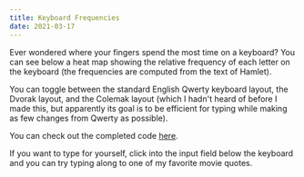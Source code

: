 ```yaml
---
title: Keyboard Frequencies
date: 2021-03-17
---
```


Ever wondered where your fingers spend the most time on a keyboard? You can see below a heat map
showing the relative frequency of each letter on the keyboard (the frequencies are computed from the
text of Hamlet).

You can toggle between the standard English Qwerty keyboard layout, the Dvorak layout,
and the Colemak layout (which I hadn't heard of before I made this, but apparently its goal
is to be efficient for typing while making as few changes from Qwerty as possible).

You can check out the completed code [here](https://github.com/cselig/cselig.github.io/blob/develop/content/blog/keyboard_frequencies).

If you want to type for yourself, click into the input field below the keyboard and you can try
typing along to one of my favorite movie quotes.


<Keyboard />
